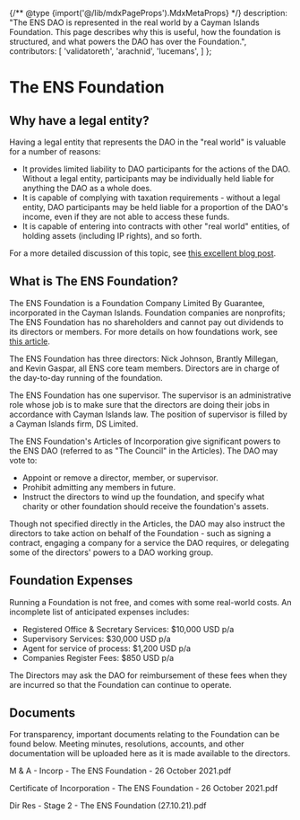 {/** @type {import('@/lib/mdxPageProps').MdxMetaProps} */}
    description: "The ENS DAO is represented in the real world by a Cayman Islands Foundation. This page describes why this is useful, how the foundation is structured, and what powers the DAO has over the Foundation.",
    contributors: [
        'validatoreth',
        'arachnid',
        'lucemans',
    ]
};


# The ENS Foundation

## Why have a legal entity?

Having a legal entity that represents the DAO in the "real world" is valuable for a number of reasons:

* It provides limited liability to DAO participants for the actions of the DAO. Without a legal entity, participants may be individually held liable for anything the DAO as a whole does.
* It is capable of complying with taxation requirements - without a legal entity, DAO participants may be held liable for a proportion of the DAO's income, even if they are not able to access these funds.
* It is capable of entering into contracts with other "real world" entities, of holding assets (including IP rights), and so forth.

For a more detailed discussion of this topic, see [this excellent blog post](https://mirror.xyz/0x954888B7a5C6736F4955dF18B556D8328FD02f61/5K9llACK4tzu5WHL68CM3bBsmSleL\_XxJ2kRGYnwp7A).

## What is The ENS Foundation?

The ENS Foundation is a Foundation Company Limited By Guarantee, incorporated in the Cayman Islands. Foundation companies are nonprofits; The ENS Foundation has no shareholders and cannot pay out dividends to its directors or members. For more details on how foundations work, see [this article](https://www.careyolsen.com/briefings/overview-cayman-islands-foundation-companies).

The ENS Foundation has three directors: Nick Johnson, Brantly Millegan, and Kevin Gaspar, all ENS core team members. Directors are in charge of the day-to-day running of the foundation.

The ENS Foundation has one supervisor. The supervisor is an administrative role whose job is to make sure that the directors are doing their jobs in accordance with Cayman Islands law. The position of supervisor is filled by a Cayman Islands firm, DS Limited.

The ENS Foundation's Articles of Incorporation give significant powers to the ENS DAO (referred to as "The Council" in the Articles). The DAO may vote to:

* Appoint or remove a director, member, or supervisor.
* Prohibit admitting any members in future.
* Instruct the directors to wind up the foundation, and specify what charity or other foundation should receive the foundation's assets.

Though not specified directly in the Articles, the DAO may also instruct the directors to take action on behalf of the Foundation - such as signing a contract, engaging a company for a service the DAO requires, or delegating some of the directors' powers to a DAO working group.

## Foundation Expenses

Running a Foundation is not free, and comes with some real-world costs. An incomplete list of anticipated expenses includes:

* Registered Office & Secretary Services: $10,000 USD p/a
* Supervisory Services: $30,000 USD p/a
* Agent for service of process: $1,200 USD p/a
* Companies Register Fees: $850 USD p/a

The Directors may ask the DAO for reimbursement of these fees when they are incurred so that the Foundation can continue to operate.

## Documents

For transparency, important documents relating to the Foundation can be found below. Meeting minutes, resolutions, accounts, and other documentation will be uploaded here as it is made available to the directors.

<Note>M & A - Incorp - The ENS Foundation - 26 October 2021.pdf</Note>

<Note>Certificate of Incorporation - The ENS Foundation - 26 October 2021.pdf</Note>

<Note>Dir Res - Stage 2 - The ENS Foundation (27.10.21).pdf</Note>
